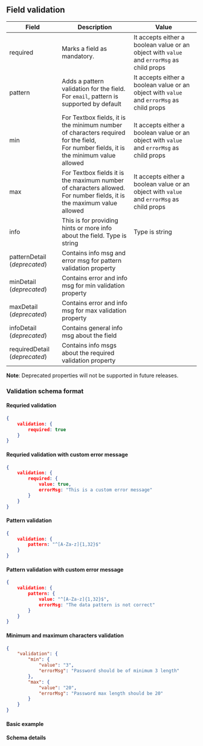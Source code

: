 ## Field validation

| Field          | Description                                                                                                                                 | Value |
| -------------- | ------------------------------------------------------------------------------------------------------------------------------------------- |-------|
| required       | Marks a field as mandatory.                                                                                                |It accepts either a boolean value or an object with `value` and `errorMsg` as child props|
| pattern        | Adds a pattern validation for the field. For `email`, pattern is supported by default                                                       |It accepts either a boolean value or an object with `value` and `errorMsg` as child props|
| min            | For Textbox fields, it is the minimum number of characters required for the field, <br/> For number fields, it is the minimum value allowed |It accepts either a boolean value or an object with `value` and `errorMsg` as child props|
| max            | For Textbox fields it is the maximum number of characters allowed. <br/> For number fields, it is the maximum value allowed                 |It accepts either a boolean value or an object with `value` and `errorMsg` as child props|
| info           | This is for providing hints or more info about the field. Type is string | Type is string |
| patternDetail (_deprecated_)  | Contains info msg and error msg for pattern validation property                                                                             ||
| minDetail (_deprecated_)      | Contains error and info msg for min validation property                                                                                     ||
| maxDetail (_deprecated_)     | Contains error and info msg for max validation property                                                                                     ||
| infoDetail (_deprecated_)    | Contains general info msg about the field                                                                                                   ||
| requiredDetail (_deprecated_)| Contains info msgs about the required validation property ||


**Note**: Deprecated properties will not be supported in future releases.

### Validation schema format

#### Requried validation
```json
{
    validation: {
        required: true
    }
}
```
#### Requried validation with custom error message
```json
{
    validation: {
        required: {
            value: true,
            errorMsg: "This is a custom error message"
        }
    }
}
```

#### Pattern validation
```json
{
    validation: {
        pattern: "^[A-Za-z]{1,32}$"
    }
}
```
#### Pattern validation with custom error message
```json
{
    validation: {
        pattern: {
            value: "^[A-Za-z]{1,32}$",
            errorMsg: "The data pattern is not correct"
        }
    }
}
```

#### Minimum and maximum characters validation
```json
{
    "validation": {
        "min": {
            "value": "3",
            "errorMsg": "Password should be of minimum 3 length"
        },
        "max": {
            "value": "20",
            "errorMsg": "Password max length should be 20"
        }
    }
}
```

#### Basic example


<Form schema={schema} />

#### Schema details


<SchemaViewer value={schema} />
